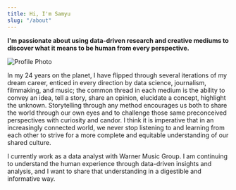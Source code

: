 ```yaml
---
title: Hi, I'm Samyu
slug: "/about"
---
```


**I'm passionate about using data-driven research and creative mediums to discover what it means to be human from every perspective.**

![Profile Photo](./banner_resize.jpeg)

In my 24 years on the planet, I have flipped through several iterations of my dream career, enticed in every direction by data science, journalism, filmmaking, and music; the common thread in each medium is the ability to convey an idea, tell a story, share an opinion, elucidate a concept, highlight the unknown. Storytelling through any method encourages us both to share the world through our own eyes and to challenge those same preconceived perspectives with curiosity and candor. I think it is imperative that in an increasingly connected world, we never stop listening to and learning from each other to strive for a more complete and equitable understanding of our shared culture.

I currently work as a data analyst with Warner Music Group. I am continuing to understand the human experience through data-driven insights and analysis, and I want to share that understanding in a digestible and informative way.